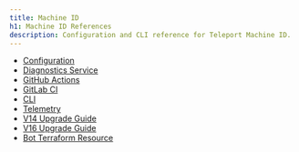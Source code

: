 ```yaml
---
title: Machine ID
h1: Machine ID References
description: Configuration and CLI reference for Teleport Machine ID.
---
```


- [Configuration](configuration.mdx)
- [Diagnostics Service](diagnostics-service.mdx)
- [GitHub Actions](github-actions.mdx)
- [GitLab CI](gitlab.mdx)
- [CLI](../../reference/cli/tbot.mdx)
- [Telemetry](telemetry.mdx)
- [V14 Upgrade Guide](v14-upgrade-guide.mdx)
- [V16 Upgrade Guide](v16-upgrade-guide.mdx)
- [Bot Terraform Resource](../../reference/terraform-provider/resources/bot.mdx)
